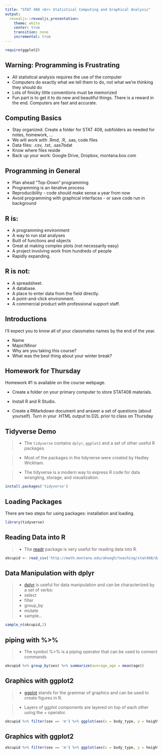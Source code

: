 ```yaml
---
title: "STAT 408 <br> Statistical Computing and Graphical Analysis"
output:
  revealjs::revealjs_presentation:
    theme: white
    center: true
    transition: none
    incremental: true
---
```

```r
require(ggplot2)
```

## Warning: Programming is Frustrating
- All statistical analysis requires the use of the computer
- Computers do exactly what we tell them to do, not what we're thinking they should do
- Lots of finicky little conventions must be memorized
- Fun part is to get it to do new and beautiful things. There is a reward in the end. Computers are fast and accurate.

## Computing Basics
- Stay organized. Create a folder for STAT 408, subfolders as needed for notes, homework, ...
- We will work with .Rmd, .R, .sas, code files
- Data files: .csv, .txt, .sas7bdat
- Know where files reside
- Back up your work: Google Drive, Dropbox, montana.box.com

## Programming in General
- Plan ahead "Top-Down" programming
- Programming is an iterative process
- Reproducibility - code should make sense a year from now 
- Avoid programming with graphical interfaces - or save code run in background

## R is:
- A programming environment
- A way to run stat analyses
- Built of functions and objects
- Great at making complex plots (not necessarily easy)
- A project involving work from hundreds of people
- Rapidly expanding. 

## R is not:
- A spreadsheet.
- A database.
- A place to enter data from the field directly.
- A point-and-click environment.
- A commercial product with professional support staff.


## Introductions 
I'll expect you to know all of your classmates names by the end of the year.

- Name
- Major/Minor
- Why are you taking this course?
- What was the best thing about your winter break?

## Homework for Thursday
Homework #1 is available on the course webpage.

- Create a folder on your primary computer to store STAT408 materials.

- Install R and R Studio.

- Create a RMarkdown document and answer a set of questions (about yourself). Turn in your .HTML output to D2L prior to class on Thursday

## Tidyverse Demo

>- The `tidyverse` contains `dplyr`, `ggplot2` and a set of other useful R packages. 
 
>- Most of the packages in the tidyverse were created by Hadley Wickham.

>- The tidyverse is a modern way to express R code for data wrangling, storage, and visualization.

```r
install.packages('tidyverse')
```

## Loading Packages
There are two steps for using packages: installation and loading.

```r
library(tidyverse)
```

## Reading Data into R

>- The [readr](https://readr.tidyverse.org) package is very useful for reading data into R.


```r
okcupid <- read_csv('http://math.montana.edu/ahoegh/teaching/stat408/datasets/OKCupid_profiles_clean.csv')
```


## Data Manipulation with dplyr

>- [dplyr](https://dplyr.tidyverse.org) is useful for data manipulation and can be characterized by a set of verbs:
  >- select
  >- filter
  >- group_by
  >- mutate
  >- sample...


```r
sample_n(okcupid,2)
```


## piping with %>%

>- The symbol %>% is a piping operator that can be used to connect commands

```r
okcupid %>% group_by(sex) %>% summarize(average_age = mean(age))
```


## Graphics with ggplot2

>- [ggplot](https://ggplot2.tidyverse.org) stands for the grammar of graphics and can be used to create figures in R.

>- Layers of ggplot components are layered on top of each other using the + operator.

```r
okcupid %>% filter(sex == 'm') %>% ggplot(aes(x = body_type, y = height)) + geom_violin() + ggtitle("Male Heights by Self-Reported Body Type") + xlab('Self Reported Body Type') + ylab('Height (inches)') + geom_jitter(alpha = .01)
```


## Graphics with ggplot2

```r
okcupid %>% filter(sex == 'm') %>% ggplot(aes(x = body_type, y = height)) + geom_violin() + ggtitle("Male Heights by Self-Reported Body Type") + xlab('Self Reported Body Type') + ylab('Height (inches)') + geom_jitter(alpha = .01)
```
